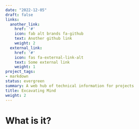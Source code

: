 ```yaml
---
date: "2022-12-05"
draft: false
links:
  another_link:
    href: '#'
    icon: fab alt brands fa-github
    text: Another github link
    weight: 2
  external_link:
    href: '#'
    icon: fas fa-external-link-alt
    text: Some external link
    weight: 1
project_tags:
- markdown
status: evergreen
summary: A web hub of technical information for projects
title: Excavating Mind
weight: 2
---
```


# What is it?
